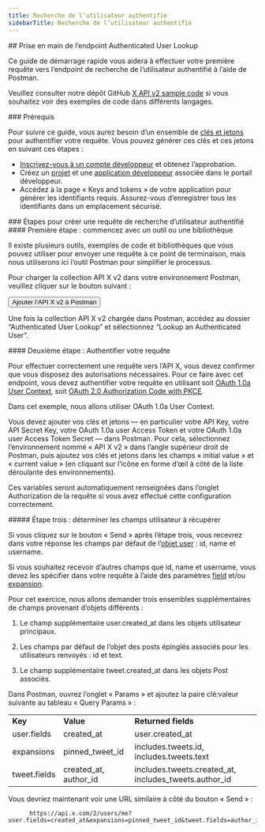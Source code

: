 ```yaml
---
title: Recherche de l’utilisateur authentifié
sidebarTitle: Recherche de l’utilisateur authentifié
---
```



<div id="getting-started-with-the-authenticated-user-lookup-endpoint">
  ## Prise en main de l’endpoint Authenticated User Lookup
</div>

Ce guide de démarrage rapide vous aidera à effectuer votre première requête vers l’endpoint de recherche de l’utilisateur authentifié à l’aide de Postman.

Veuillez consulter notre dépôt GitHub [X API v2 sample code](https://github.com/xdevplatform/Twitter-API-v2-sample-code) si vous souhaitez voir des exemples de code dans différents langages.

<Note>
  ### Prérequis

  Pour suivre ce guide, vous aurez besoin d’un ensemble de [clés et jetons](/fr/resources/fundamentals/authentication) pour authentifier votre requête. Vous pouvez générer ces clés et ces jetons en suivant ces étapes :

  - [Inscrivez-vous à un compte développeur](https://developer.x.com/en/apply-for-access) et obtenez l’approbation.
  - Créez un [projet](/fr/resources/fundamentals/projects) et une [application développeur](/fr/resources/fundamentals/developer-apps) associée dans le portail développeur.
  - Accédez à la page « Keys and tokens » de votre application pour générer les identifiants requis. Assurez-vous d’enregistrer tous les identifiants dans un emplacement sécurisé.
</Note>

<div id="steps-to-build-an-authenticated-user-lookup-request">
  ### Étapes pour créer une requête de recherche d’utilisateur authentifié
</div>

<div id="step-one-start-with-a-tool-or-library">
  #### Première étape : commencez avec un outil ou une bibliothèque
</div>

Il existe plusieurs outils, exemples de code et bibliothèques que vous pouvez utiliser pour envoyer une requête à ce point de terminaison, mais nous utiliserons ici l’outil Postman pour simplifier le processus.

Pour charger la collection API X v2 dans votre environnement Postman, veuillez cliquer sur le bouton suivant :

<Button href="https://app.getpostman.com/run-collection/9956214-784efcda-ed4c-4491-a4c0-a26470a67400">
  Ajouter l’API X v2 à Postman
</Button>

Une fois la collection API X v2 chargée dans Postman, accédez au dossier “Authenticated User Lookup” et sélectionnez “Lookup an Authenticated User”.

<div id="step-two-authenticate-your-request">
  #### Deuxième étape : Authentifier votre requête
</div>

Pour effectuer correctement une requête vers l’API X, vous devez confirmer que vous disposez des autorisations nécessaires. Pour ce faire avec cet endpoint, vous devez authentifier votre requête en utilisant soit [OAuth 1.0a User Context](/fr/resources/fundamentals/authentication), soit [OAuth 2.0 Authorization Code with PKCE](fr/resources/fundamentals/authentication#oauth-2-0-authorization-code-flow-with-pkce-2).

Dans cet exemple, nous allons utiliser OAuth 1.0a User Context.

Vous devez ajouter vos clés et jetons — en particulier votre API Key, votre API Secret Key, votre OAuth 1.0a user Access Token et votre OAuth 1.0a user Access Token Secret — dans Postman. Pour cela, sélectionnez l’environnement nommé « API X v2 » dans l’angle supérieur droit de Postman, puis ajoutez vos clés et jetons dans les champs « initial value » et « current value » (en cliquant sur l’icône en forme d’œil à côté de la liste déroulante des environnements).

Ces variables seront automatiquement renseignées dans l’onglet Authorization de la requête si vous avez effectué cette configuration correctement.
 

<div id="step-three-determine-which-user-fields-you-want-to-retrieve">
  ##### Étape trois : déterminer les champs utilisateur à récupérer
</div>

Si vous cliquez sur le bouton « Send » après l’étape trois, vous recevrez dans votre réponse les champs par défaut de l’[objet user](/fr/x-api/fundamentals/data-dictionary#user) : id, name et username.

Si vous souhaitez recevoir d’autres champs que id, name et username, vous devez les spécifier dans votre requête à l’aide des paramètres [field](/fr/x-api/fundamentals/fields) et/ou [expansion](/fr/x-api/fundamentals/expansions).

Pour cet exercice, nous allons demander trois ensembles supplémentaires de champs provenant d’objets différents :

1. Le champ supplémentaire user.created\_at dans les objets utilisateur principaux.

2. Les champs par défaut de l’objet des posts épinglés associés pour les utilisateurs renvoyés : id et text.

3. Le champ supplémentaire tweet.created\_at dans les objets Post associés.

Dans Postman, ouvrez l’onglet « Params » et ajoutez la paire clé:valeur suivante au tableau « Query Params » :

|     |     |     |
| :--- | :--- | :--- |
| **Key** | **Value** | **Returned fields** |
| user.fields | created\_at | user.created\_at |
| expansions | pinned\_tweet\_id | includes.tweets.id,  <br />includes.tweets.text |
| tweet.fields | created\_at, author\_id | includes.tweets.created\_at, includes\_tweets.author\_id |

Vous devriez maintenant voir une URL similaire à côté du bouton « Send » :

```
      https://api.x.com/2/users/me?user.fields=created_at&expansions=pinned_tweet_id&tweet.fields=author_id,created_at
```